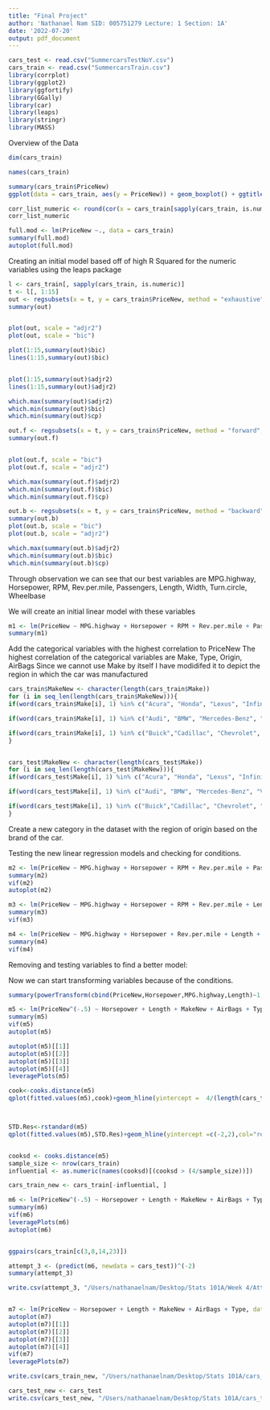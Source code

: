 ```yaml
---
title: "Final Project"
author: 'Nathanael Nam SID: 005751279 Lecture: 1 Section: 1A'
date: '2022-07-20'
output: pdf_document
---
```


```r
cars_test <- read.csv("SummercarsTestNoY.csv")
cars_train <- read.csv("SummercarsTrain.csv")
library(corrplot)
library(ggplot2)
library(ggfortify)
library(GGally)
library(car)
library(leaps)
library(stringr)
library(MASS)
```

Overview of the Data


```r
dim(cars_train)

names(cars_train)

summary(cars_train$PriceNew)
ggplot(data = cars_train, aes(y = PriceNew)) + geom_boxplot() + ggtitle("Boxplot of PriceNew Variable")
```




```r
corr_list_numeric <- round(cor(x = cars_train[sapply(cars_train, is.numeric)], y = cars_train$PriceNew), 3)
corr_list_numeric

full.mod <- lm(PriceNew ~., data = cars_train)
summary(full.mod)
autoplot(full.mod)
```

Creating an initial model based off of high R Squared for the numeric variables using the leaps package

```r
l <- cars_train[, sapply(cars_train, is.numeric)]
t <- l[, 1:15]
out <- regsubsets(x = t, y = cars_train$PriceNew, method = "exhaustive", nvmax = 16)
summary(out)


plot(out, scale = "adjr2")
plot(out, scale = "bic")

plot(1:15,summary(out)$bic) 
lines(1:15,summary(out)$bic) 


plot(1:15,summary(out)$adjr2) 
lines(1:15,summary(out)$adjr2) 

which.max(summary(out)$adjr2)
which.min(summary(out)$bic)
which.min(summary(out)$cp)

out.f <- regsubsets(x = t, y = cars_train$PriceNew, method = "forward", nvmax = 16)
summary(out.f)


plot(out.f, scale = "bic")
plot(out.f, scale = "adjr2")

which.max(summary(out.f)$adjr2)
which.min(summary(out.f)$bic)
which.min(summary(out.f)$cp)

out.b <- regsubsets(x = t, y = cars_train$PriceNew, method = "backward", nvmax = 16)
summary(out.b)
plot(out.b, scale = "bic")
plot(out.b, scale = "adjr2")

which.max(summary(out.b)$adjr2)
which.min(summary(out.b)$bic)
which.min(summary(out.b)$cp)
```

Through observation we can see that our best variables are MPG.highway, Horsepower, RPM, Rev.per.mile, Passengers, Length, Width, Turn.circle, Wheelbase


We will create an initial linear model with these variables

```r
m1 <- lm(PriceNew ~ MPG.highway + Horsepower + RPM + Rev.per.mile + Passengers + Length + Width + Turn.circle, data = cars_train)
summary(m1)
```


Add the categorical variables with the highest correlation to PriceNew
The highest correlation of the categorical variables are Make, Type, Origin, AirBags
Since we cannot use Make by itself I have modidifed it to depict the region in which the car was manufactured

```r
cars_train$MakeNew <- character(length(cars_train$Make))
for (i in seq_len(length(cars_train$MakeNew))){
if(word(cars_train$Make[i], 1) %in% c("Acura", "Honda", "Lexus", "Infiniti", "Mazda", "Mitsubishi", "Subaru", "Toyota", "Nissan", "Suzuki", "Hyundai", "Kia")) {cars_train$MakeNew[i] <- "Asia"}

if(word(cars_train$Make[i], 1) %in% c("Audi", "BMW", "Mercedes-Benz", "Volkswagen", "Saab", "Volvo")) {cars_train$MakeNew[i] <- "Europe"}

if(word(cars_train$Make[i], 1) %in% c("Buick","Cadillac", "Chevrolet", "Chrysler", "Dodge", "Eagle", "Ford", "Geo", "Lincoln", "Mercury", "Oldsmobile", "Plymouth", "Pontiac", "Saturn")) {cars_train$MakeNew[i] <- "USA"}
}


cars_test$MakeNew <- character(length(cars_test$Make))
for (i in seq_len(length(cars_test$MakeNew))){
if(word(cars_test$Make[i], 1) %in% c("Acura", "Honda", "Lexus", "Infiniti", "Mazda", "Mitsubishi", "Subaru", "Toyota", "Nissan", "Suzuki", "Hyundai", "Kia")) {cars_test$MakeNew[i] <- "Asia"}

if(word(cars_test$Make[i], 1) %in% c("Audi", "BMW", "Mercedes-Benz", "Volkswagen", "Saab", "Volvo")) {cars_test$MakeNew[i] <- "Europe"}

if(word(cars_test$Make[i], 1) %in% c("Buick","Cadillac", "Chevrolet", "Chrysler", "Dodge", "Eagle", "Ford", "Geo", "Lincoln", "Mercury", "Oldsmobile", "Plymouth", "Pontiac", "Saturn")) {cars_test$MakeNew[i] <- "USA"}
}
```

Create a new category in the dataset with the region of origin based on the brand of the car.

Testing the new linear regression models and checking for conditions.

```r
m2 <- lm(PriceNew ~ MPG.highway + Horsepower + RPM + Rev.per.mile + Passengers + Length + Width + Turn.circle + MakeNew + Type + AirBags, data = cars_train)
summary(m2)
vif(m2) 
autoplot(m2)
```


```r
m3 <- lm(PriceNew ~ MPG.highway + Horsepower + RPM + Rev.per.mile + Length + MakeNew + Type + AirBags, data = cars_train)
summary(m3)
vif(m3)
```


```r
m4 <- lm(PriceNew ~ MPG.highway + Horsepower + Rev.per.mile + Length + + MakeNew + AirBags, data = cars_train)
summary(m4)
vif(m4)

```

Removing and testing variables to find a better model:


Now we can start transforming variables because of the conditions.

```r
summary(powerTransform(cbind(PriceNew,Horsepower,MPG.highway,Length)~1,data=cars_train))

m5 <- lm(PriceNew^(-.5) ~ Horsepower + Length + MakeNew + AirBags + Type, data = cars_train)
summary(m5)
vif(m5)
autoplot(m5)
```


```r
autoplot(m5)[[1]]
autoplot(m5)[[2]]
autoplot(m5)[[3]]
autoplot(m5)[[4]]
leveragePlots(m5)

```



```r
cook<-cooks.distance(m5) 
qplot(fitted.values(m5),cook)+geom_hline(yintercept =  4/(length(cars_train$PriceNew)-4),col="red", linetype="dashed") + ggtitle("Cook's Distance against Fitted Values") + scale_x_continuous(name = "Fitted Values") + scale_y_continuous(name = "Cook's Distance")



STD.Res<-rstandard(m5) 
qplot(fitted.values(m5),STD.Res)+geom_hline(yintercept =c(-2,2),col="red", linetype="dashed") + ggtitle("STDRes against Fitted Values") + scale_x_continuous(name = "Fitted Values") + scale_y_continuous(name = "STDRes")


cooksd <- cooks.distance(m5)
sample_size <- nrow(cars_train)
influential <- as.numeric(names(cooksd)[(cooksd > (4/sample_size))])

cars_train_new <- cars_train[-influential, ]
```

```r
m6 <- lm(PriceNew^(-.5) ~ Horsepower + Length + MakeNew + AirBags + Type, data = cars_train_new)
summary(m6)
vif(m6)
leveragePlots(m6)
autoplot(m6)


ggpairs(cars_train[c(3,8,14,23)])

attempt_3 <- (predict(m6, newdata = cars_test))^(-2)
summary(attempt_3)

write.csv(attempt_3, "/Users/nathanaelnam/Desktop/Stats 101A/Week 4/Attempt 3.csv")


m7 <- lm(PriceNew ~ Horsepower + Length + MakeNew + AirBags + Type, data = cars_train)
autoplot(m7)
autoplot(m7)[[1]]
autoplot(m7)[[2]]
autoplot(m7)[[3]]
autoplot(m7)[[4]]
vif(m7)
leveragePlots(m7)

```


```r


write.csv(cars_train_new, "/Users/nathanaelnam/Desktop/Stats 101A/cars_train_new.csv")

cars_test_new <- cars_test
write.csv(cars_test_new, "/Users/nathanaelnam/Desktop/Stats 101A/cars_test_new.csv")
```


